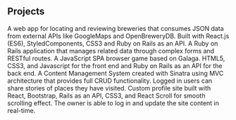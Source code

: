 ## Projects

<ProjectCard title="CraftBrew" link="https://craft-brew.herokuapp.com/" bg="linear-gradient(to right, #D4145A 0%, #FBB03B 100%)">
    A web app for locating and reviewing breweries that consumes JSON data from external APIs like GoogleMaps and OpenBreweryDB. Built with React.js (ES6), StyledComponents, CSS3 and Ruby on Rails as an API.
</ProjectCard> 

<ProjectCard title="Taskwiz" link="https://taskwiz.herokuapp.com/" bg="linear-gradient(to right, #9e1eed 0%, #35f0e3 100%)">
    A Ruby on Rails application that manages related data through complex forms and RESTful routes.
</ProjectCard> 

<ProjectCard title="Staticshooter" link="https://staticshooter.herokuapp.com/" bg="linear-gradient(to right, #f197fc 0%, #ed1e78 100%)">
    A JavaScript SPA browser game based on Galaga. HTML5, CSS3, and Javascript for the front end and Ruby on Rails as an API for the back end.
</ProjectCard>

<ProjectCard title="TravelTracker" link="https://traveler-stories.herokuapp.com/" bg="linear-gradient(to right, #009244 0%, #fcee21 100%)">
    A Content Management System created with Sinatra using MVC architecture that provides full CRUD functionality. Logged in users can share stories of places they have visited.
</ProjectCard> 

<ProjectCard title="VLASS" link="https://vlass.herokuapp.com/" bg="linear-gradient(to right, #9e1eed 0%, #D4145A 100%)">
   Custom profile site built with React, Bootstrap, Rails as an API, CSS3, and React Scroll for smooth scrolling effect. The owner is able to log in and update the site content in real-time. 
</ProjectCard> 